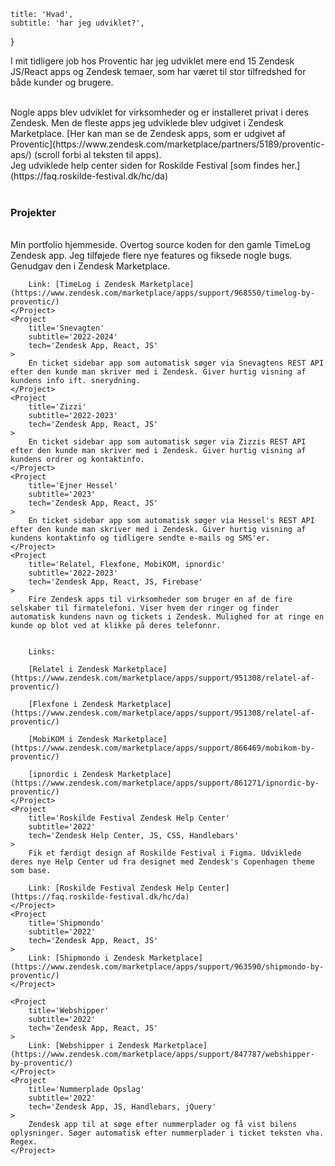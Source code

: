     title: 'Hvad',
    subtitle: 'har jeg udviklet?',
}

I mit tidligere job hos Proventic har jeg udviklet mere end 15 Zendesk JS/React apps og Zendesk temaer,
som har været til stor tilfredshed for både kunder og brugere.

<br />
Nogle apps blev udviklet for virksomheder og er installeret privat i deres Zendesk.
Men de fleste apps jeg udviklede blev udgivet i Zendesk Marketplace.
[Her kan man se de Zendesk apps, som er udgivet af Proventic](https://www.zendesk.com/marketplace/partners/5189/proventic-aps/) (scroll forbi al teksten til apps).

<br />
Jeg udviklede help center siden for Roskilde Festival [som findes her.](https://faq.roskilde-festival.dk/hc/da)

<br />
<br />

### Projekter
<br />

<ResponsiveGrid>
    <Project
        title='aldu.dk'
        subtitle='2024'
        tech='React, TS, MDX, Vite, CSS Modules'
    >
        Min portfolio hjemmeside.
    </Project>
    <Project
        title='TimeLog'
        subtitle='2023-2024'
        tech='Zendesk App, JS, Handlebars, jQuery'
    >
        Overtog source koden for den gamle TimeLog Zendesk app. Jeg tilføjede flere nye features og fiksede nogle bugs. Genudgav den i Zendesk Marketplace.

        Link: [TimeLog i Zendesk Marketplace](https://www.zendesk.com/marketplace/apps/support/968550/timelog-by-proventic/)
    </Project>
    <Project
        title='Snevagten'
        subtitle='2022-2024'
        tech='Zendesk App, React, JS'
    >
        En ticket sidebar app som automatisk søger via Snevagtens REST API efter den kunde man skriver med i Zendesk. Giver hurtig visning af kundens info ift. snerydning.
    </Project>
    <Project
        title='Zizzi'
        subtitle='2022-2023'
        tech='Zendesk App, React, JS'
    >
        En ticket sidebar app som automatisk søger via Zizzis REST API efter den kunde man skriver med i Zendesk. Giver hurtig visning af kundens ordrer og kontaktinfo.
    </Project>
    <Project
        title='Ejner Hessel'
        subtitle='2023'
        tech='Zendesk App, React, JS'
    >
        En ticket sidebar app som automatisk søger via Hessel's REST API efter den kunde man skriver med i Zendesk. Giver hurtig visning af kundens kontaktinfo og tidligere sendte e-mails og SMS'er.
    </Project>
    <Project
        title='Relatel, Flexfone, MobiKOM, ipnordic'
        subtitle='2022-2023'
        tech='Zendesk App, React, JS, Firebase'
    >
        Fire Zendesk apps til virksomheder som bruger en af de fire selskaber til firmatelefoni. Viser hvem der ringer og finder automatisk kundens navn og tickets i Zendesk. Mulighed for at ringe en kunde op blot ved at klikke på deres telefonnr.


        Links:

        [Relatel i Zendesk Marketplace](https://www.zendesk.com/marketplace/apps/support/951308/relatel-af-proventic/)

        [Flexfone i Zendesk Marketplace](https://www.zendesk.com/marketplace/apps/support/951308/relatel-af-proventic/)

        [MobiKOM i Zendesk Marketplace](https://www.zendesk.com/marketplace/apps/support/866469/mobikom-by-proventic/)

        [ipnordic i Zendesk Marketplace](https://www.zendesk.com/marketplace/apps/support/861271/ipnordic-by-proventic/)
    </Project>
    <Project
        title='Roskilde Festival Zendesk Help Center'
        subtitle='2022'
        tech='Zendesk Help Center, JS, CSS, Handlebars'
    >
        Fik et færdigt design af Roskilde Festival i Figma. Udviklede deres nye Help Center ud fra designet med Zendesk's Copenhagen theme som base.

        Link: [Roskilde Festival Zendesk Help Center](https://faq.roskilde-festival.dk/hc/da)
    </Project>
    <Project
        title='Shipmondo'
        subtitle='2022'
        tech='Zendesk App, React, JS'
    >
        Link: [Shipmondo i Zendesk Marketplace](https://www.zendesk.com/marketplace/apps/support/963590/shipmondo-by-proventic/)
    </Project>

    <Project
        title='Webshipper'
        subtitle='2022'
        tech='Zendesk App, React, JS'
    >
        Link: [Webshipper i Zendesk Marketplace](https://www.zendesk.com/marketplace/apps/support/847787/webshipper-by-proventic/)
    </Project>
    <Project
        title='Nummerplade Opslag'
        subtitle='2022'
        tech='Zendesk App, JS, Handlebars, jQuery'
    >
        Zendesk app til at søge efter nummerplader og få vist bilens oplysninger. Søger automatisk efter nummerplader i ticket teksten vha. Regex.
    </Project>
</ResponsiveGrid>
